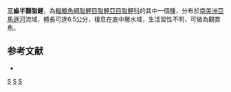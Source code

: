 {{Speciesbox 
| taxon = Hemibrycon tridens
| status = LC
| status_system = IUCN3.1
| authority =  [[Eigenmann|Eigenmann]], 1922
| synonyms = 
}}
'''三齒半齧脂鯉'''，為[[輻鰭魚綱|輻鰭魚綱]][[脂鯉目|脂鯉目]][[脂鯉亞目|脂鯉亞目]][[脂鯉科|脂鯉科]]的其中一個[[種|種]]，分布於[[南美洲|南美洲]][[亞馬遜河|亞馬遜河]]流域，體長可達6.5公分，棲息在底中層水域，生活習性不明，可做為觀賞魚。

==参考文献==
{{refbegin}}
*{{FishBase_species|genus=Hemibrycon|species=tridens|year=2014|month=1}}
{{refend}}

{{Taxonbar|from=Q5589322}}

[[Category:觀賞魚|S]]
[[Category:半齧脂鯉屬|S]]
[[Category:1922年描述的鱼类|S]]


{{魚類小作品}}
